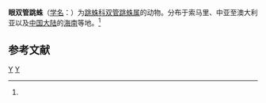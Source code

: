 {{Speciesbox
| taxon = Cyrba ocellata
| binomial_authority = (Kroneberg, 1875)<ref name='id14690'>{{cite web| url =http://www.bioinfo.cn/db05/BjdwSpecies.php?action=view&id=14690| title =眼双管跳蛛| work =《中国动物物种编目数据库》| publisher =中国科学院微生物研究所| author =中国科学院动物研究所| accessdate =2009-04-28| deadurl =yes| archiveurl =https://web.archive.org/web/20160305075756/http://www.bioinfo.cn/db05/BjdwSpecies.php?action=view&id=14690| archivedate =2016-03-05}}</ref>
}}

'''眼双管跳蛛'''（[[学名|学名]]：{{lang|la|''Cyrba ocellata''}}）为[[跳蛛科|跳蛛科]][[双管跳蛛属|双管跳蛛属]]的动物。分布于索马里、中亚至澳大利亚以及[[中国大陆|中国大陆]]的[[海南|海南]]等地。<ref name='id14690'/>

== 参考文献 ==
{{reflist}}

{{蜘蛛小作品}}

{{taxonbar}}
[[Category:_1875年描述的动物|Y]]
[[Category:双管跳蛛属|Y]]